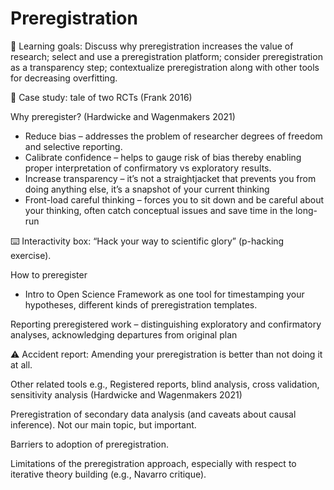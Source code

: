 # Preregistration

::: {.learning-goals}
🍎 Learning goals: Discuss why preregistration increases the value of research; select and use a preregistration platform; consider preregistration as a transparency step; contextualize preregistration along with other tools for decreasing overfitting.
:::

::: {.case-study}
🔬 Case study: tale of two RCTs (Frank 2016)
:::

Why preregister? (Hardwicke and Wagenmakers 2021)

- Reduce bias – addresses the problem of researcher degrees of freedom and selective reporting.
- Calibrate confidence – helps to gauge risk of bias thereby enabling proper interpretation of confirmatory vs exploratory results.
- Increase transparency – it’s not a straightjacket that prevents you from doing anything else, it’s a snapshot of your current thinking
- Front-load careful thinking – forces you to sit down and be careful about your thinking, often catch conceptual issues and save time in the long-run

::: {.interactive}
⌨️ Interactivity box: “Hack your way to scientific glory” (p-hacking exercise).
:::

How to preregister

- Intro to Open Science Framework as one tool for timestamping your hypotheses, different kinds of preregistration templates.

Reporting preregistered work – distinguishing exploratory and confirmatory analyses, acknowledging departures from original plan

::: {.accident-report}
⚠️ Accident report: Amending your preregistration is better than not doing it at all. 
:::

Other related tools e.g., Registered reports, blind analysis, cross validation, sensitivity analysis (Hardwicke and Wagenmakers 2021)

Preregistration of secondary data analysis (and caveats about causal inference). Not our main topic, but important. 

Barriers to adoption of preregistration. 

Limitations of the preregistration approach, especially with respect to iterative theory building (e.g., Navarro critique).
